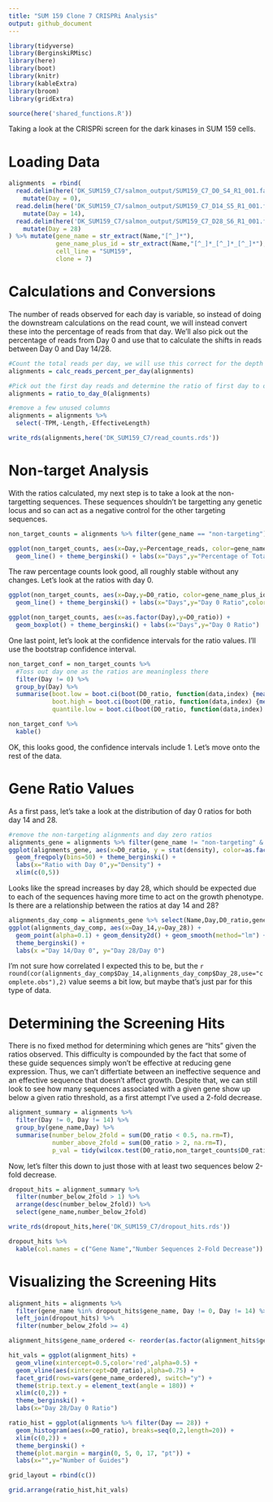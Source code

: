 ```yaml
---
title: "SUM 159 Clone 7 CRISPRi Analysis"
output: github_document
---
```


```r
library(tidyverse)
library(BerginskiRMisc)
library(here)
library(boot)
library(knitr)
library(kableExtra)
library(broom)
library(gridExtra)

source(here('shared_functions.R'))
```

Taking a look at the CRISPRi screen for the dark kinases in SUM 159 cells.

# Loading Data

```r
alignments  = rbind(
  read.delim(here('DK_SUM159_C7/salmon_output/SUM159_C7_D0_S4_R1_001.fastq.gz/quant.sf')) %>%
    mutate(Day = 0),
  read.delim(here('DK_SUM159_C7/salmon_output/SUM159_C7_D14_S5_R1_001.fastq.gz/quant.sf')) %>%
    mutate(Day = 14),
  read.delim(here('DK_SUM159_C7/salmon_output/SUM159_C7_D28_S6_R1_001.fastq.gz/quant.sf')) %>%
    mutate(Day = 28)
) %>% mutate(gene_name = str_extract(Name,"[^_]*"), 
             gene_name_plus_id = str_extract(Name,"[^_]*_[^_]*_[^_]*"),
             cell_line = "SUM159",
             clone = 7)
```

# Calculations and Conversions

The number of reads observed for each day is variable, so instead of doing the downstream calculations on the read count, we will instead convert these into the percentage of reads from that day. We'll also pick out the percentage of reads from Day 0 and use that to calculate the shifts in reads between Day 0 and Day 14/28.

```r
#Count the total reads per day, we will use this correct for the depth of sequencing coverage
alignments = calc_reads_percent_per_day(alignments)

#Pick out the first day reads and determine the ratio of first day to other days
alignments = ratio_to_day_0(alignments)

#remove a few unused columns
alignments = alignments %>%
  select(-TPM,-Length,-EffectiveLength)

write_rds(alignments,here('DK_SUM159_C7/read_counts.rds'))
```

# Non-target Analysis

With the ratios calculated, my next step is to take a look at the non-targetting sequences. These sequences shouldn't be targetting any genetic locus and so can act as a negative control for the other targeting sequences. 

```r
non_target_counts = alignments %>% filter(gene_name == "non-targeting")

ggplot(non_target_counts, aes(x=Day,y=Percentage_reads, color=gene_name_plus_id)) + 
  geom_line() + theme_berginski() + labs(x="Days",y="Percentage of Total Reads",color="Target ID")
```

The raw percentage counts look good, all roughly stable without any changes. Let's look at the ratios with day 0.

```r
ggplot(non_target_counts, aes(x=Day,y=D0_ratio, color=gene_name_plus_id)) + 
  geom_line() + theme_berginski() + labs(x="Days",y="Day 0 Ratio",color="Target ID")

ggplot(non_target_counts, aes(x=as.factor(Day),y=D0_ratio)) + 
  geom_boxplot() + theme_berginski() + labs(x="Days",y="Day 0 Ratio")
```

One last point, let's look at the confidence intervals for the ratio values. I'll use the bootstrap confidence interval.

```r
non_target_conf = non_target_counts %>% 
  #Toss out day one as the ratios are meaningless there
  filter(Day != 0) %>% 
  group_by(Day) %>% 
  summarise(boot.low = boot.ci(boot(D0_ratio, function(data,index) {mean(data[index])}, 10000), type="bca", conf=0.95)$bca[4],
            boot.high = boot.ci(boot(D0_ratio, function(data,index) {mean(data[index])}, 10000), type="bca", conf=0.95)$bca[5],
            quantile.low = boot.ci(boot(D0_ratio, function(data,index) {quantile(data[index],c(0.05))}, 10000), type="bca", conf=0.0001)$bca[4])

non_target_conf %>%
  kable()
```

OK, this looks good, the confidence intervals include 1. Let's move onto the rest of the data.

# Gene Ratio Values

As a first pass, let's take a look at the distribution of day 0 ratios for both day 14 and 28.

```r
#remove the non-targeting alignments and day zero ratios
alignments_gene = alignments %>% filter(gene_name != "non-targeting" & Day != 0)
ggplot(alignments_gene, aes(x=D0_ratio, y = stat(density), color=as.factor(Day))) + 
  geom_freqpoly(bins=50) + theme_berginski() +
  labs(x="Ratio with Day 0",y="Density") +
  xlim(c(0,5))
```

Looks like the spread increases by day 28, which should be expected due to each of the sequences having more time to act on the growth phenotype. Is there are a relationship between the ratios at day 14 and 28?

```r
alignments_day_comp = alignments_gene %>% select(Name,Day,D0_ratio,gene_name_plus_id) %>% spread(Day,D0_ratio,sep="_")
ggplot(alignments_day_comp, aes(x=Day_14,y=Day_28)) + 
  geom_point(alpha=0.1) + geom_density2d() + geom_smooth(method="lm") +
  theme_berginski() +
  labs(x ="Day 14/Day 0", y="Day 28/Day 0")
```

I'm not sure how correlated I expected this to be, but the `r round(cor(alignments_day_comp$Day_14,alignments_day_comp$Day_28,use="complete.obs"),2)` value seems a bit low, but maybe that's just par for this type of data.

# Determining the Screening Hits

There is no fixed method for determining which genes are "hits" given the ratios observed. This difficulty is compounded by the fact that some of these guide sequences simply won't be effective at reducing gene expression. Thus, we can't differtiate between an ineffective sequence and an effective sequence that doesn't affect growth. Despite that, we can still look to see how many sequences associated with a given gene show up below a given ratio threshold, as a first attempt I've used a 2-fold decrease. 

```r
alignment_summary = alignments %>%
  filter(Day != 0, Day != 14) %>%
  group_by(gene_name,Day) %>%
  summarise(number_below_2fold = sum(D0_ratio < 0.5, na.rm=T),
            number_above_2fold = sum(D0_ratio > 2, na.rm=T),
            p_val = tidy(wilcox.test(D0_ratio,non_target_counts$D0_ratio[non_target_counts$Day == 28]))$p.value)
```

Now, let's filter this down to just those with at least two sequences below 2-fold decrease.

```r
dropout_hits = alignment_summary %>% 
  filter(number_below_2fold > 1) %>% 
  arrange(desc(number_below_2fold)) %>% 
  select(gene_name,number_below_2fold)

write_rds(dropout_hits,here('DK_SUM159_C7/dropout_hits.rds'))

dropout_hits %>%
  kable(col.names = c("Gene Name","Number Sequences 2-Fold Decrease"))
```

# Visualizing the Screening Hits

```r
alignment_hits = alignments %>% 
  filter(gene_name %in% dropout_hits$gene_name, Day != 0, Day != 14) %>%
  left_join(dropout_hits) %>%
  filter(number_below_2fold >= 4)

alignment_hits$gene_name_ordered <- reorder(as.factor(alignment_hits$gene_name),alignment_hits$number_below_2fold)

hit_vals = ggplot(alignment_hits) + 
  geom_vline(xintercept=0.5,color='red',alpha=0.5) +
  geom_vline(aes(xintercept=D0_ratio),alpha=0.75) +  
  facet_grid(rows=vars(gene_name_ordered), switch="y") +
  theme(strip.text.y = element_text(angle = 180)) +
  xlim(c(0,2)) +
  theme_berginski() +
  labs(x="Day 28/Day 0 Ratio")

ratio_hist = ggplot(alignments %>% filter(Day == 28)) + 
  geom_histogram(aes(x=D0_ratio), breaks=seq(0,2,length=20)) + 
  xlim(c(0,2)) +
  theme_berginski() +
  theme(plot.margin = margin(0, 5, 0, 17, "pt")) +
  labs(x="",y="Number of Guides")

grid_layout = rbind(c())

grid.arrange(ratio_hist,hit_vals)
```